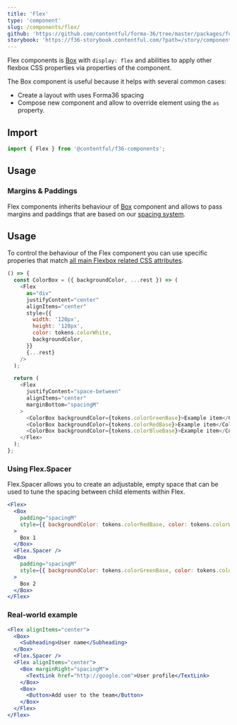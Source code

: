 ```yaml
---
title: 'Flex'
type: 'component'
slug: /components/flex/
github: 'https://github.com/contentful/forma-36/tree/master/packages/forma-36-react-components/src/components/Flex'
storybook: 'https://f36-storybook.contentful.com/?path=/story/components-flex--default'
---
```


Flex components is [Box] with `display: flex` and abilities to apply other flexbox CSS properties via properties of the component.

The Box component is useful because it helps with several common cases:

- Create a layout with uses Forma36 spacing
- Compose new component and allow to override element using the `as` property.

## Import

```js static=true
import { Flex } from '@contentful/f36-components';
```

## Usage

### Margins & Paddings

Flex components inherits behaviour of [Box] component and allows to pass margins and paddings that are based on our [spacing system].

## Usage

To control the behaviour of the Flex component you can use specific properies that match [all main Flexbox related CSS attributes](https://cssreference.io/flexbox/).

```js
() => {
  const ColorBox = ({ backgroundColor, ...rest }) => (
    <Flex
      as="div"
      justifyContent="center"
      alignItems="center"
      style={{
        width: '120px',
        height: '120px',
        color: tokens.colorWhite,
        backgroundColor,
      }}
      {...rest}
    />
  );

  return (
    <Flex
      justifyContent="space-between"
      alignItems="center"
      marginBottom="spacingM"
    >
      <ColorBox backgroundColor={tokens.colorGreenBase}>Example item</ColorBox>
      <ColorBox backgroundColor={tokens.colorRedBase}>Example item</ColorBox>
      <ColorBox backgroundColor={tokens.colorBlueBase}>Example item</ColorBox>
    </Flex>
  );
};
```

### Using Flex.Spacer

Flex.Spacer allows you to create an adjustable, empty space that can be used to tune the spacing between child elements within Flex.

```jsx
<Flex>
  <Box
    padding="spacingM"
    style={{ backgroundColor: tokens.colorRedBase, color: tokens.colorWhite }}
  >
    Box 1
  </Box>
  <Flex.Spacer />
  <Box
    padding="spacingM"
    style={{ backgroundColor: tokens.colorGreenBase, color: tokens.colorWhite }}
  >
    Box 2
  </Box>
</Flex>
```

### Real-world example

```jsx
<Flex alignItems="center">
  <Box>
    <Subheading>User name</Subheading>
  </Box>
  <Flex.Spacer />
  <Flex alignItems="center">
    <Box marginRight="spacingM">
      <TextLink href="http://google.com">User profile</TextLink>
    </Box>
    <Box>
      <Button>Add user to the team</Button>
    </Box>
  </Flex>
</Flex>
```

<br />

[box]: ../box
[spacing system]: ../../foundation/spacing
